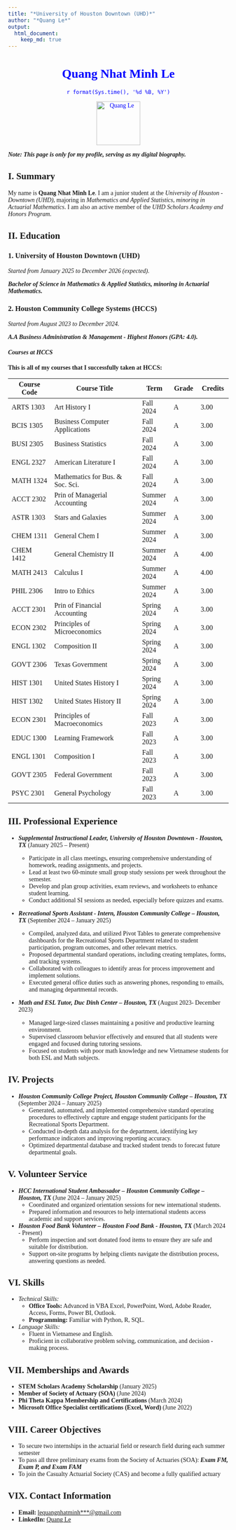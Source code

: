 ```yaml
---
title: "*University of Houston Downtown (UHD)*"
author: "*Quang Le*"
output: 
  html_document:
    keep_md: true
---
```


```{=html}
<style>
.centered {
  text-align: center;
  font-family: "Times New Roman", Times, serif;
  color: blue;
}
body {
  font-family: "Times New Roman", Times, serif;
}
</style>
```

::: centered
<h1>**Quang Nhat Minh Le**</h1>

<p>`r format(Sys.time(), '%d %B, %Y')`</p>
<img src="C:\Users\lequa\Downloads\Quang Le portrait.jpg" alt="Quang Le" style ="width:100px;height: auto;"/>
:::

***Note: This page is only for my profile, serving as my digital biography.***


## **I. Summary**

My name is **Quang Nhat Minh Le**. I am a junior student at the *University of Houston -      Downtown (UHD)*, majoring in *Mathematics and Applied Statistics, minoring in Actuarial       Mathematics*. I am also an active member of the *UHD Scholars Academy and Honors Program*.

## **II. Education**

### **1. University of Houston Downtown (UHD)**  
*Started from January 2025 to December 2026 (expected).*

***Bachelor of Science in Mathematics & Applied Statistics, minoring in Actuarial Mathematics.***

### **2. Houston Community College Systems (HCCS)**  
*Started from August 2023 to December 2024.*

***A.A Business Administration & Management - Highest Honors (GPA: 4.0).***


#### ***Courses at HCCS ***

**This is all of my courses that I successfully taken at HCCS:**


| **Course Code** | **Course Title**                  | **Term**    | **Grade** | **Credits** |
|-----------------|-----------------------------------|-------------|-----------|-------------|
| ARTS 1303       | Art History I                     | Fall 2024   | A         | 3.00        |
| BCIS 1305       | Business Computer Applications    | Fall 2024   | A         | 3.00        |
| BUSI 2305       | Business Statistics               | Fall 2024   | A         | 3.00        |
| ENGL 2327       | American Literature I             | Fall 2024   | A         | 3.00        |
| MATH 1324       | Mathematics for Bus. & Soc. Sci.  | Fall 2024   | A         | 3.00        |
| ACCT 2302       | Prin of Managerial Accounting     | Summer 2024 | A         | 3.00        |
| ASTR 1303       | Stars and Galaxies                | Summer 2024 | A         | 3.00        |
| CHEM 1311       | General Chem I                    | Summer 2024 | A         | 3.00        |
| CHEM 1412       | General Chemistry II              | Summer 2024 | A         | 4.00        |
| MATH 2413       | Calculus I                        | Summer 2024 | A         | 4.00        |
| PHIL 2306       | Intro to Ethics                   | Summer 2024 | A         | 3.00        |
| ACCT 2301       | Prin of Financial Accounting      | Spring 2024 | A         | 3.00        |
| ECON 2302       | Principles of Microeconomics      | Spring 2024 | A         | 3.00        |
| ENGL 1302       | Composition II                    | Spring 2024 | A         | 3.00        |
| GOVT 2306       | Texas Government                  | Spring 2024 | A         | 3.00        |
| HIST 1301       | United States History I           | Spring 2024 | A         | 3.00        |
| HIST 1302       | United States History II          | Spring 2024 | A         | 3.00        |
| ECON 2301       | Principles of Macroeconomics      | Fall 2023   | A         | 3.00        |
| EDUC 1300       | Learning Framework                | Fall 2023   | A         | 3.00        |
| ENGL 1301       | Composition I                     | Fall 2023   | A         | 3.00        |
| GOVT 2305       | Federal Government                | Fall 2023   | A         | 3.00        |
| PSYC 2301       | General Psychology                | Fall 2023   | A         | 3.00        |



## **III. Professional Experience**

- ***Supplemental Instructional Leader, University of Houston Downtown - Houston, TX*** (January 2025 – Present)
 
  - Participate in all class meetings, ensuring comprehensive understanding of homework, reading assignments, and projects.
  - Lead at least two 60-minute small group study sessions per week throughout the semester.
  - Develop and plan group activities, exam reviews, and worksheets to enhance student learning.
  - Conduct additional SI sessions as needed, especially before quizzes and exams.
  
- ***Recreational Sports Assistant - Intern, Houston Community College – Houston, TX*** (September 2024 – January 2025)

  - Compiled, analyzed data, and utilized Pivot Tables to generate comprehensive dashboards for the Recreational Sports Department related to student participation, program outcomes, and other relevant metrics.
  - Proposed departmental standard operations, including creating templates, forms, and tracking systems.
  - Collaborated with colleagues to identify areas for process improvement and implement solutions.
  - Executed general office duties such as answering phones, responding to emails, and managing departmental records.
  
- ***Math and ESL Tutor, Duc Dinh Center – Houston, TX*** (August 2023- December 2023)

  - Managed large-sized classes maintaining a positive and productive learning environment.
  - Supervised classroom behavior effectively and ensured that all students were engaged and focused during tutoring sessions.
  - Focused on students with poor math knowledge and new Vietnamese students for both ESL and Math subjects.

## **IV. Projects**
- ***Houston Community College Project, Houston Community College – Houston, TX*** (September 2024 – January 2025)
  - Generated, automated, and implemented comprehensive standard operating procedures to effectively capture and engage student participants for the Recreational Sports Department.
  - Conducted in-depth data analysis for the department, identifying key performance indicators and improving reporting accuracy.
  - Optimized departmental database and tracked student trends to forecast future departmental goals.

## **V. Volunteer Service**
- ***HCC International Student Ambassador – Houston Community College – Houston, TX*** (June 2024 – January 2025)
  - Coordinated and organized orientation sessions for new international students.
  - Prepared information and resources to help international students access academic and support services.
- ***Houston Food Bank Volunteer – Houston Food Bank - Houston, TX*** (March 2024 - Present)
  - Perform inspection and sort donated food items to ensure they are safe and suitable for distribution.
  - Support on-site programs by helping clients navigate the distribution process, answering questions as needed.
  
## **VI. Skills**
- *Technical Skills:*
  - **Office Tools:** Advanced in VBA Excel, PowerPoint, Word, Adobe Reader, Access, Forms, Power BI, Outlook.
  - **Programming:** Familiar with Python, R, SQL.
- *Language Skills:*
  - Fluent in Vietnamese and English.
  - Proficient in collaborative problem solving, communication, and decision - making process.

## **VII. Memberships and Awards**
- **STEM Scholars Academy Scholarship** (January 2025)
- **Member of Society of Actuary (SOA)** (June 2024)
- **Phi Theta Kappa Membership and Certifications** (March 2024)
- **Microsoft Office Specialist certifications (Excel, Word)** (June 2022)

## **VIII. Career Objectives**

-   To secure two internships in the actuarial field or research field during each summer semester
-   To pass all three preliminary exams from the Society of Actuaries (SOA): ***Exam FM, Exam P, and Exam FAM***
-   To join the Casualty Actuarial Society (CAS) and become a fully qualified actuary

## **VIX. Contact Information**

-   **Email:**
[lequangnhatminh***@gmail.com](mailto:lequangnhatminh946@gmail.com){.email}
-   **LinkedIn:** [Quang Le](www.linkedin.com/in/minh-quang-le1)
